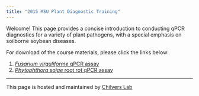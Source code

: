 ```yaml
---
title: "2015 MSU Plant Diagnostic Training"
---
```


Welcome! This page provides a concise introduction to conducting qPCR diagnostics for 
a variety of plant pathogens, with a special emphasis on soilborne soybean diseases.

For download of the course materials, please click the links below:

1. [_Fusarium virguliforme_ qPCR assay](http://www.ncbi.nlm.nih.gov/pubmed/25302524)
2. [_Phytophthora sojae_ root rot qPCR assay](http://apsjournals.apsnet.org/doi/10.1094/PHYTO-05-14-0134-R)


*****
This page is hosted and maintained by [Chilvers Lab](www.fieldcroppathology.msu.edu)